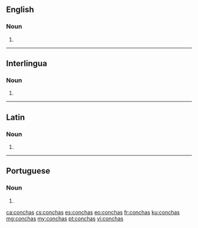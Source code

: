 ==English==

===Noun===
{{head|en|plural}}

# {{plural of|concha|lang=en}}

----

==Interlingua==

===Noun===
{{head|ia|plural}}

# {{plural of|concha|lang=ia}}

----

==Latin==

===Noun===
{{la-noun-form|conchās}}

# {{inflection of|concha||acc|p|lang=la}}

----

==Portuguese==

===Noun===
{{head|pt|plural}} {{g|f}}

# {{plural of|concha|lang=pt}}

[[ca:conchas]]
[[cs:conchas]]
[[es:conchas]]
[[eo:conchas]]
[[fr:conchas]]
[[ku:conchas]]
[[mg:conchas]]
[[my:conchas]]
[[pt:conchas]]
[[vi:conchas]]